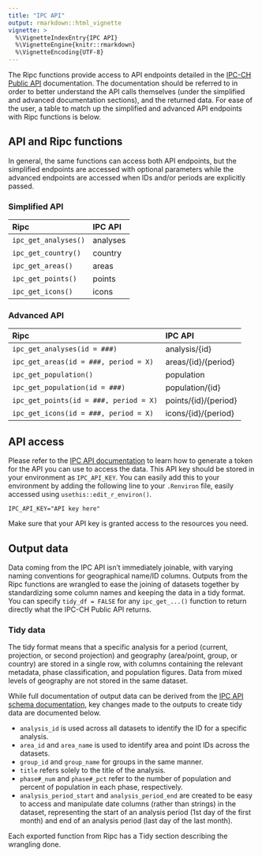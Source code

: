 ```yaml
---
title: "IPC API"
output: rmarkdown::html_vignette
vignette: >
  %\VignetteIndexEntry{IPC API}
  %\VignetteEngine{knitr::rmarkdown}
  %\VignetteEncoding{UTF-8}
---
```


The Ripc functions provide access to API endpoints detailed in the [IPC-CH Public
API](https://docs.api.ipcinfo.org) documentation. The documentation should be
referred to in order to better understand the API calls themselves (under the
simplified and advanced documentation sections), and the returned data. For
ease of the user, a table to match up the simplified and advanced API endpoints
with Ripc functions is below.

## API and Ripc functions

In general, the same functions can access both
API endpoints, but the simplified endpoints are accessed with optional
parameters while the advanced endpoints are accessed when IDs and/or
periods are explicitly passed.

### Simplified API

| Ripc                 | IPC API |
| :------------------- | :---------- |
| `ipc_get_analyses()` | analyses   |
| `ipc_get_country()`  | country    |
| `ipc_get_areas()`    | areas      |
| `ipc_get_points()`   | points     |
| `ipc_get_icons()`    | icons      |

### Advanced API

| Ripc                                   | IPC API              |
| :------------------------------------- | :------------------- |
| `ipc_get_analyses(id = ###)`           | analysis/{id}        |
| `ipc_get_areas(id = ###, period = X)`  | areas/{id}/{period}  |
| `ipc_get_population()`                 | population           |
| `ipc_get_population(id = ###)`         | population/{id}      |
| `ipc_get_points(id = ###, period = X)` | points/{id}/{period} |
| `ipc_get_icons(id = ###, period = X)`  | icons/{id}/{period}  |

## API access

Please refer to the [IPC API documentation](https://docs.api.ipcinfo.org) to
learn how to generate a token for the API you can use to access the data.
This API key should be stored in your environment as `IPC_API_KEY`. You can
easily add this to your environment by adding the following line to
your `.Renviron` file, easily accessed using `usethis::edit_r_environ()`.

```
IPC_API_KEY="API key here"
```

Make sure that your API key is granted access to the resources you need.

## Output data

Data coming from the IPC API isn't immediately joinable, with varying naming
conventions for geographical name/ID columns. Outputs from the Ripc functions
are wrangled to ease the joining of datasets together by standardizing some
column names and keeping the data in a tidy format. You can specify
`tidy_df = FALSE` for any `ipc_get_...()` function to return directly what the
IPC-CH Public API returns.

### Tidy data

The tidy format means that
a specific analysis for a period (current, projection, or second projection) and
geography (area/point, group, or country) are stored in a single row, with
columns containing the relevant metadata, phase classification, and population
figures. Data from mixed levels of geography are not stored in the same dataset.

While full documentation of output data can be derived from the [IPC API schema
documentation](https://docs.api.ipcinfo.org), key changes made to
the outputs to create tidy data are documented below.

* `analysis_id` is used across all datasets to identify the ID for a specific
analysis.
* `area_id` and `area_name` is used to identify area and point IDs across the
datasets.
* `group_id` and `group_name` for groups in the same manner.
* `title` refers solely to the title of the analysis.
* `phase#_num` and `phase#_pct` refer to the number of population and percent
of population in each phase, respectively.
* `analysis_period_start` and `analysis_period_end` are created to be easy to
access and manipulate date columns (rather than strings) in the dataset,
representing the start of an analysis period (1st day of the first month) and
end of an analysis period (last day of the last month).

Each exported function from Ripc has a Tidy section describing the wrangling
done.
